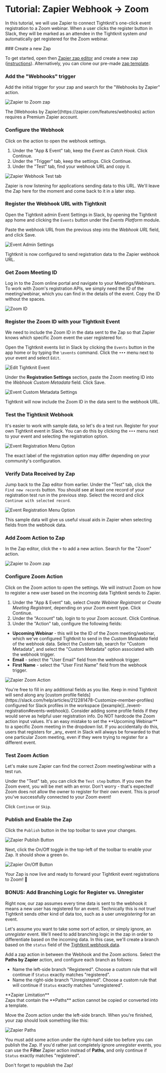 
# Tutorial: Zapier Webhook → Zoom

In this tutorial, we will use Zapier to connect Tightknit's one-click event registration to a Zoom webinar. When a user clicks the register button in Slack, they will be marked as an attendee in the Tightknit system _and_ automatically get registered for the Zoom webinar.

<Steps>
### Create a new Zap

To get started, open then [Zapier zap editor](https://zapier.com/app/zaps) and create a new zap ([instructions](https://help.zapier.com/hc/en-us/articles/8496309697421-Create-Zaps)). Alternatively, you can clone our pre-made [zap template](https://zapier.com/shared/tightknit-events-webhook-zoom-webinar/b57cd610b355ef5d83e8299cd9b1f487b5d25481).

### Add the "Webhooks" trigger

Add the initial trigger for your zap and search for the "Webhooks by Zapier" action.

![Zapier to Zoom zap](/events/tutorials/zapier-webhooks-action.png)

<Callout type="info">
  The [Webhooks by Zapier](https://zapier.com/features/webhooks) action requires
  a Premium Zapier account.
</Callout>

### Configure the Webhook

Click on the action to open the webhook settings.

1. Under the "App & Event" tab, keep the _Event_ as _Catch Hook_. Click Continue.
1. Under the "Trigger" tab, keep the settings. Click Continue.
1. Under the "Test" tab, find your webhook URL and copy it.

![Zapier Webhook Test tab](/events/tutorials/zapier-webhook-test-tab.png)

Zapier is now listening for applications sending data to this URL. We'll leave the Zap here for the moment and come back to it in a later step.

### Register the Webhook URL with Tightknit

Open the Tightknit admin Event Settings in Slack, by opening the Tightknit app home and clicking the `Events` button under the _Events Platform_ module.

Paste the webhook URL from the previous step into the _Webhook URL_ field, and click Save.

![Event Admin Settings](/events/events-admin-settings.png)

Tightknit is now configured to send registration data to the Zapier webhook URL.

### Get Zoom Meeting ID

Log in to the Zoom online portal and navigate to your Meetings/Webinars. To work with Zoom's registration APIs, we simply need the ID of the meeting/webinar, which you can find in the details of the event. Copy the ID without the spaces.

![Zoom ID](/events/tutorials/zoom-id.png)

### Register the Zoom ID with your Tightknit Event

We need to include the Zoom ID in the data sent to the Zap so that Zapier knows which specific Zoom event the user registered for.

Open the Tightknit events list in Slack by clicking the `Events` button in the app home or by typing the `\events` command. Click the `•••` menu next to your event and select `Edit`.

![Edit Tightknit Event](/events/tutorials/edit-event-menu.png)

Under the **Registration Settings** section, paste the Zoom meeting ID into the _Webhook Custom Metadata_ field. Click Save.

![Event Custom Metadata Settings](/events/tutorials/event-custom-metadata.png)

Tightknit will now include the Zoom ID in the data sent to the webhook URL.

### Test the Tightknit Webhook

It's easier to work with sample data, so let's do a test run. Register for your own Tightknit event in Slack. You can do this by clicking the `•••` menu next to your event and selecting the registration option.

![Event Registration Menu Option](/events/tutorials/registration-menu-option.png)

<Callout type="info">
  The exact label of the registration option may differ depending on your
  community's configuration.
</Callout>

### Verify Data Received by Zap

Jump back to the Zap editor from earlier. Under the "Test" tab, click the `Find new records` button. You should see at least one record of your registration test run in the previous step. Select the record and click `Continue with selected record`.

![Event Registration Menu Option](/events/tutorials/zapier-test-data.png)

This sample data will give us useful visual aids in Zapier when selecting fields from the webhook data.

### Add Zoom Action to Zap

In the Zap editor, click the `+` to add a new action. Search for the "Zoom" action.

![Zapier to Zoom zap](/events/tutorials/zapier-to-zoom.png)

### Configure Zoom Action

Click on the Zoom action to open the settings. We will instruct Zoom on how to register a new user based on the incoming data Tightknit sends to Zapier.

1. Under the "App & Event" tab, select _Create Webinar Registrant_ or _Create Meeting Registrant_, depending on your Zoom event type. Click Continue.
1. Under the "Account" tab, login to to your Zoom account. Click Continue.
1. Under the "Action" tab, configure the following fields:

- **Upcoming Webinar** - this will be the ID of the Zoom meeting/webinar, which we've configured Tightknit to send in the _Custom Metadata_ field of the webhook data. Select the _Custom_ tab, search for "Custom Metadata", and select the "Custom Metadata" option associated with the webhook trigger.
- **Email** - select the "User Email" field from the webhook trigger.
- **First Name** - select the "User First Name" field from the webhook trigger.

![Zapier Zoom Action](/events/tutorials/zapier-zoom-action.png)

<Callout type="info">
  You're free to fill in any additional fields as you like. Keep in mind
  Tightknit will send along any [custom profile
  fields](https://slack.com/help/articles/212281478-Customize-member-profiles)
  configured for Slack profiles in the workspace
  ([example](../event-registration#events-webhook)). Consider adding some
  profile fields if they would serve as helpful user registration info.
</Callout>

<Callout type="warning">
  Do NOT hardcode the Zoom action input values. It's an easy mistake to set the
  **Upcoming Webinar** to a specific Zoom meeting in the dropdown list. If you
  accidentally do this, users that registers for _any_ event in Slack will
  always be forwarded to that one particular Zoom meeting, even if they were
  trying to register for a different event.
</Callout>

### Test Zoom Action

Let's make sure Zapier can find the correct Zoom meeting/webinar with a test run.

Under the "Test" tab, you can click the `Test step` button. If you own the Zoom event, you will be met with an error. Don't worry - that's expected! Zoom does not allow the owner to register for their own event. This is proof you've successfully connected to your Zoom event!

Click `Continue` or `Skip`.

### Publish and Enable the Zap

Click the `Publish` button in the top toolbar to save your changes.

![Zapier Publish Button](/events/tutorials/zapier-publish-button.png)

Next, click the On/Off toggle in the top-left of the toolbar to enable your Zap. It should show a green `On`.

![Zapier On/Off Button](/events/tutorials/zapier-on-off-button.png)

Your Zap is now live and ready to forward your Tightknit event registrations to Zoom! 🎉

### BONUS: Add Branching Logic for Register vs. Unregister

Right now, our zap assumes every time data is sent to the webhook it means a new user has registered for an event. Technically this is not true! Tightknit sends other kind of data too, such as a user _unregistering_ for an event.

Let's assume you want to take some sort of action, or simply ignore, an _unregister_ event. We'll need to add branching logic in the zap in order to differentiate based on the incoming data. In this case, we'll create a branch based on the `status` field of the [Tightknit webhook data](../event-registration#events-webhook).

Add a zap action in between the Webhook and the Zoom actions. Select the **Paths by Zapier** action, and configure each branch as follows:

- Name the left-side branch "Registered". Choose a custom rule that will continue if `Status` exactly matches "registered".
- Name the right-side branch "Unregistered". Choose a custom rule that will continue if `Status` exactly matches "unregistered".

<Callout>
  **Zapier Limitation** <br />
  Zaps that contain the **Paths** action cannot be copied or converted into a template.
</Callout>

Move the Zoom action under the left-side branch. When you're finished, your zap should look something like this:

![Zapier Paths](/events/tutorials/zapier-paths.png)

You must add some action under the right-hand side too before you can publish the Zap. If you'd rather just completely ignore _unregister_ events, you can use the **Filter** Zapier action instead of **Paths**, and only continue if `Status` exactly matches "registered".

<Callout type="info">Don't forget to republish the Zap!</Callout>

</Steps>
